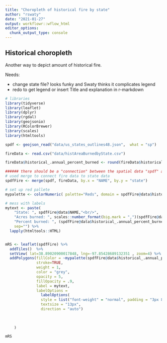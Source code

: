 ```yaml
---
title: "Choropleth of historical fire by state"
author: "rswaty"
date: "2021-01-27"
output: workflowr::wflow_html
editor_options:
  chunk_output_type: console
---
```


## Historical choropleth

Another way to depict amount of historical fire.  

Needs:

* change state file?  looks funky and Swaty thinks it complicates legend
* redo to get legend or insert Title and explanation in r-markdown


```r
# libraries
library(tidyverse)
library(leaflet)
library(dplyr)
library(rgdal)
library(geojsonio)
library(RColorBrewer)
library(scales)
library(htmltools)

spdf <- geojson_read("data/us_states_outlines48.json",  what = "sp")

fireData <- read.csv("data/histAreaBurnedbyState.csv")

fireData$historical_.annual_percent_burned <- round(fireData$historical_.annual_percent_burned, digits = 0)

###### there should be a "connection" between the spatial data "spdf" and the datatable "data"
# used merge to connect fire data to state data
spdfFire <- merge(spdf, fireData, by.x = "NAME", by.y = "state")

# set up red pallete
mypalette <- colorNumeric( palette="Reds", domain = spdfFire@data$historical_.annual_percent_burned, na.color="transparent")

# mess with labels
mytext <- paste(
    "State: ", spdfFire@data$NAME,"<br/>", 
    "Acres burned: ", scales::number_format(big.mark = ",")(spdfFire@data$historic_acres_burned), "<br/>", 
    "Percent burned: ", (spdfFire@data$historical_.annual_percent_burned), 
    sep="") %>%
  lapply(htmltools::HTML)


mRS <- leaflet(spdfFire) %>% 
  addTiles()  %>% 
  setView( lat=38.89020900017848, lng=-97.85428689132351 , zoom=4) %>%
  addPolygons(fillColor = ~mypalette(spdfFire@data$historical_.annual_percent_burned),
              stroke=TRUE,
              weight = 1,
              color = "grey",
              opacity = 5,
              fillOpacity = .9,
              label = mytext,
              labelOptions = 
                labelOptions( 
                style = list("font-weight" = "normal", padding = "3px 8px"), 
                textsize = "13px", 
                direction = "auto")
                
              
              
    )

mRS
```

